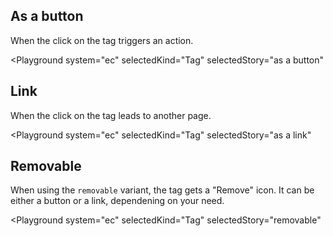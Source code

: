 
## As a button

When the click on the tag triggers an action.

<Playground
  system="ec"
  selectedKind="Tag"
  selectedStory="as a button"
>
  <Tag
    label="Button tag"
    type="button"
  />
</Playground>

## Link

When the click on the tag leads to another page.

<Playground
  system="ec"
  selectedKind="Tag"
  selectedStory="as a link"
>
  <Tag
    label="Link tag"
    href="/example"
  />
</Playground>

## Removable

When using the `removable` variant, the tag gets a "Remove" icon. It can be either a button or a link, dependening on your need.

<Playground
  system="ec"
  selectedKind="Tag"
  selectedStory="removable"
>
  <Tag
    label="Removable tag"
    variant="removable"
  />
</Playground>
